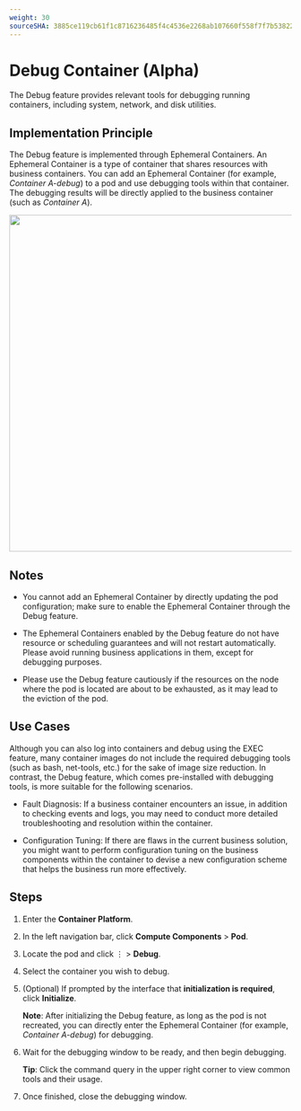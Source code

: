 ```yaml
---
weight: 30
sourceSHA: 3885ce119cb61f1c8716236485f4c4536e2268ab107660f558f7f7b5382267b0
---
```


# Debug Container (Alpha)

The Debug feature provides relevant tools for debugging running containers, including system, network, and disk utilities.

## Implementation Principle

The Debug feature is implemented through Ephemeral Containers. An Ephemeral Container is a type of container that shares resources with business containers. You can add an Ephemeral Container (for example, *Container A-debug*) to a pod and use debugging tools within that container. The debugging results will be directly applied to the business container (such as *Container A*).

<img src="./assets/pod_debug_schema.png" width="600" />

## Notes

- You cannot add an Ephemeral Container by directly updating the pod configuration; make sure to enable the Ephemeral Container through the Debug feature.

- The Ephemeral Containers enabled by the Debug feature do not have resource or scheduling guarantees and will not restart automatically. Please avoid running business applications in them, except for debugging purposes.

- Please use the Debug feature cautiously if the resources on the node where the pod is located are about to be exhausted, as it may lead to the eviction of the pod.

## Use Cases

Although you can also log into containers and debug using the EXEC feature, many container images do not include the required debugging tools (such as bash, net-tools, etc.) for the sake of image size reduction. In contrast, the Debug feature, which comes pre-installed with debugging tools, is more suitable for the following scenarios.

- Fault Diagnosis: If a business container encounters an issue, in addition to checking events and logs, you may need to conduct more detailed troubleshooting and resolution within the container.

- Configuration Tuning: If there are flaws in the current business solution, you might want to perform configuration tuning on the business components within the container to devise a new configuration scheme that helps the business run more effectively.

## Steps

1. Enter the **Container Platform**.

2. In the left navigation bar, click **Compute Components** > **Pod**.

3. Locate the pod and click ⋮ > **Debug**.

4. Select the container you wish to debug.

5. (Optional) If prompted by the interface that **initialization is required**, click **Initialize**.

   **Note**: After initializing the Debug feature, as long as the pod is not recreated, you can directly enter the Ephemeral Container (for example, *Container A-debug*) for debugging.

6. Wait for the debugging window to be ready, and then begin debugging.

   **Tip**: Click the command query in the upper right corner to view common tools and their usage.

7. Once finished, close the debugging window.
